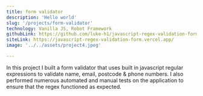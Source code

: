 ```yaml
---
title: form validator
description: 'Hello world' 
slug: '/projects/form-validator'
technology: Vanilla JS, Robot Framework
githubLink: https://github.com/luke-h1/javascript-regex-validation-form
siteLink: https://javascript-regex-validation-form.vercel.app/
image: '../../assets/project4.jpeg' 

--- 
```



In this project I built a form validator that uses built in javascript regular expressions to validate name, email, postcode & phone numbers. I also performed numerous automated and manual tests on the application to ensure that the regex functioned as expected.

